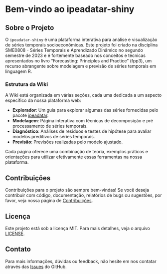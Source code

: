 # Bem-vindo ao ipeadatar-shiny

## Sobre o Projeto

O `ipeadatar-shiny` é uma plataforma interativa para análise e visualização de séries temporais socioeconômicas. Este projeto foi criado na disciplina SME0808 - Séries Temporais e Aprendizado Dinâmico no segundo semestre de 2023 e é fortemente baseado nos conceitos e técnicas apresentados no livro "Forecasting: Principles and Practice" (fpp3), um recurso abrangente sobre modelagem e previsão de séries temporais em linguagem R.

### Estrutura da Wiki

A Wiki está organizada em várias seções, cada uma dedicada a um aspecto específico da nossa plataforma web:

- **Explorador**: Um guia para explorar algumas das séries fornecidas pelo pacote [ipeadatar](https://github.com/gomesleduardo/ipeadatar).
- **Modelagem**: Página interativa com técnicas de decomposição e pré processamento de séries temporais.
- **Diagnóstico**: Análises de resíduos e testes de hipótese para avaliar modelos preditivos de séries temporais.
- **Previsão**: Previsões realizadas pelo modelo ajustado.

Cada página oferece uma combinação de teoria, exemplos práticos e orientações para utilizar efetivamente essas ferramentas na nossa plataforma.

## Contribuições

Contribuições para o projeto são sempre bem-vindas! Se você deseja contribuir com código, documentação, relatórios de bugs ou sugestões, por favor, veja nossa página de [Contribuições](https://github.com/chicodias/ipeadatar-shiny/CONTRIBUTING.md).

## Licença

Este projeto está sob a licença MIT. Para mais detalhes, veja o arquivo [LICENSE](https://github.com/chicodias/ipeadatar-shiny/LICENSE.md).

## Contato

Para mais informações, dúvidas ou feedback, não hesite em nos contatar através das [Issues](https://github.com/chicodias/ipeadatar-shiny/issues) do GitHub.

